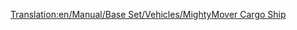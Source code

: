 [[Translation:en/Manual/Base Set/Vehicles/MightyMover Cargo Ship]]
{{fr/Bateau|Nom=Cargo MightyMover
|Image=[[File:en/Toylandcargoship.png|MightyMover Cargo Ship]]
|Coût=24 375£ (48 750$)
|Vitesse=24 km/h (15 mph)
|Entretien=2 460£ (4 920$)
|Conception=1946
|Vie=30
|Capacité=160 sacs de bonbons
|Description=Transformable pour tout sauf les passagers.
|Réalité=Fictif.
}}